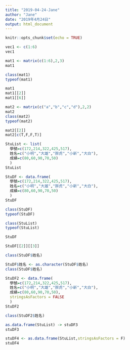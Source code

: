 ```yaml
---
title: "2019-04-24-Jane"
author: "Jane"
date: "2019年4月24日"
output: html_document
---
```


```r
knitr::opts_chunk$set(echo = TRUE)
```

```r
vec1 <- c(1:6)
vec1
```

```r
mat1 <- matrix(c(1:6),2,3)
mat1
```

```r
class(mat1)
typeof(mat1)
```

```r
mat1
mat1[[2]]
mat1[[6]]
```

```r
mat2 <- matrix(c("a","b","c","d"),2,2)
mat2
class(mat2)
typeof(mat2)

mat2[[2]]
mat2[c(T,F,F,T)]

```

```r
StuList <- list(
  學號=c(172,214,322,425,517),
  姓名=c("小明","大雄","胖虎","小新","大白"),
  成績=c(80,60,90,70,50)
  )
StuList 
```

```r
StuDF <- data.frame(
  學號=c(172,214,322,425,517),
  姓名=c("小明","大雄","胖虎","小新","大白"),
  成績=c(80,60,90,70,50)
  )
StuDF 
```

```r
class(StuDF)
typeof(StuDF)

class(StuList)
typeof(StuList)
```

```r
StuDF

StuDF[[2]][[3]]
```

```r
class(StuDF$姓名)
```

```r
StuDF$姓名 <- as.character(StuDF$姓名)
class(StuDF$姓名)
```

```r
StuDF2 <- data.frame(
  學號=c(172,214,322,425,517),
  姓名=c("小明","大雄","胖虎","小新","大白"),
  成績=c(80,60,90,70,50),
  stringsAsFactors = FALSE
  )
StuDF2 
```

```r
class(StuDF2$姓名)
```

```r
as.data.frame(StuList) -> stuDF3
stuDF3
```

```r
stuDF4 <- as.data.frame(StuList,stringsAsFactors = F)
stuDF4
```




































